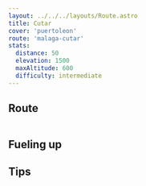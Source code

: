 ```yaml
---
layout: ../../../layouts/Route.astro
title: Cutar
cover: 'puertoleon'
route: 'malaga-cutar'
stats:
  distance: 50
  elevation: 1500
  maxAltitude: 600
  difficulty: intermediate
---
```



## Route

<img
  src="/routes/cutar/climb.png"
  alt=""
  class="mt-4 mb-8"
  height={200}
  width={750}
/>


## Fueling up

## Tips

